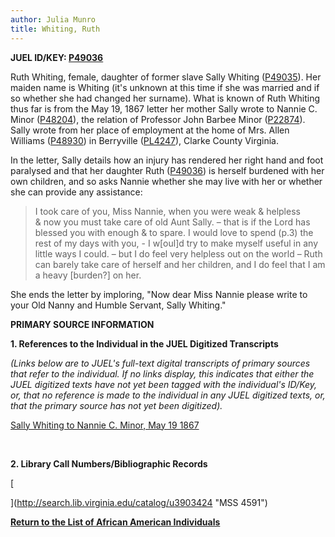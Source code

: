 ```yaml
---
author: Julia Munro
title: Whiting, Ruth
---
```

**JUEL ID/KEY: [**P49036**](http://juel.iath.virginia.edu/public_person?person=49036 "P49036")[  
](http://juel.iath.virginia.edu/public_person?person=47002 "P47002")**

Ruth Whiting, female, daughter of former slave Sally Whiting ([P49035](http://juel.iath.virginia.edu/public_person?person=49035 "P49036")). Her maiden name is Whiting (it's unknown at this time if she was married and if so whether she had changed her surname). What is known of Ruth Whiting thus far is from the May 19, 1867 letter her mother Sally wrote to Nannie C. Minor ([P48204](http://juel.iath.virginia.edu/public_person?person=48204 "P48204")), the relation of Professor John Barbee Minor ([P22874](http://juel.iath.virginia.edu/public_person?person=22874 "P22874")). Sally wrote from her place of employment at the home of Mrs. Allen Williams ([P48930](http://juel.iath.virginia.edu/public_person?person=48930 "P48930")) in Berryville ([PL4247](http://juel.iath.virginia.edu/public_place?place=4247 "PL4247")), Clarke County Virginia.

In the letter, Sally details how an injury has rendered her right hand and foot paralysed and that her daughter Ruth ([P49036](http://juel.iath.virginia.edu/public_person?person=49036 "P49036")) is herself burdened with her own children, and so asks Nannie whether she may live with her or whether she can provide any assistance:

> I took care of you, Miss Nannie, when you were weak & helpless & now you must take care of old Aunt Sally. – that is if the Lord has blessed you with enough & to spare. I would love to spend (p.3) the rest of my days with you, - I w\[oul\]d try to make myself useful in any little ways I could. – but I do feel very helpless out on the world – Ruth can barely take care of herself and her children, and I do feel that I am a heavy \[burden?\] on her.

She ends the letter by imploring, "Now dear Miss Nannie please write to your Old Nanny and Humble Servant, Sally Whiting." 

**PRIMARY SOURCE INFORMATION** 

**1\. References to the Individual in the JUEL Digitized Transcripts**

_(Links below are to JUEL's full-text digital transcripts of primary sources that refer to the individual. If no links display, this indicates that either the JUEL digitized texts have not yet been tagged with the individual's ID/Key, or, that no reference is made to the individual in any JUEL digitized texts, or, that the primary source has not yet been digitized)._     
  

[Sally Whiting to Nannie C. Minor, May 19 1867](http://juel.iath.virginia.edu/node/863?manifest=http%3A%2F%2Fjuel.iath.virginia.edu%2Fjuel-uv%2FMissingMinorLetters___Sally_Whiting_to_Nannie_C_Minor_May_19_1867.json&locale=en-GB#?c=0&m=0&s=0&cv=0&xywh=-1187%2C-231%2C4854%2C4583 "Sally Whiting to Nannie C. Minor, May 19 1867")

 [](http://juel.iath.virginia.edu/node/863?manifest=http%3A%2F%2Fjuel.iath.virginia.edu%2Fjuel-uv%2FMissingMinorLetters____to_Aunt_March_8_1865.json&locale=en-GB#?c=0&m=0&s=0&cv=4&xywh=3114%2C-74%2C2014%2C1901 "To Aunt March 8 1865")

**2\. Library Call Numbers/Bibliographic Records**

[  
  
](http://search.lib.virginia.edu/catalog/u3903424 "MSS 4591")

[](http://search.lib.virginia.edu/catalog/u6371432)[](http://search.lib.virginia.edu/catalog/u6607353 "Proctor's Daybook")**[Return to the List of African American Individuals](http://juel.iath.virginia.edu/node/367 "Return to the List of African-American Individuals")**